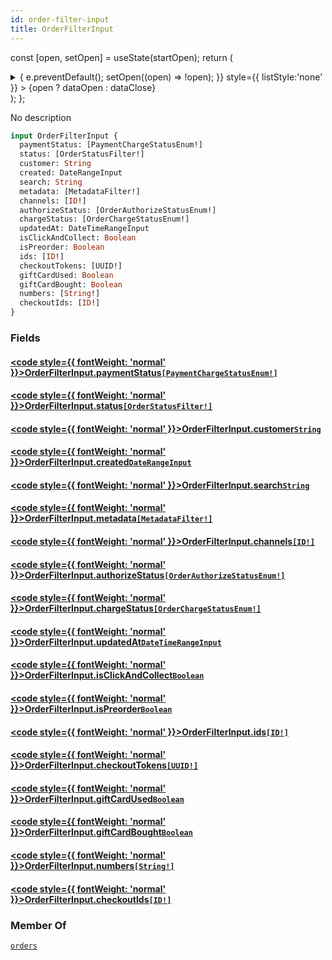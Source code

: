 ```yaml
---
id: order-filter-input
title: OrderFilterInput
---
```






const [open, setOpen] = useState(startOpen);
return (
<details {...(open ? { open: true } : {})} className="details" style={{ border:'none', boxShadow:'none', background:'var(--ifm-background-color)' }}>
<summary
onClick={(e) => {
e.preventDefault();
setOpen((open) => !open);
}}
style={{ listStyle:'none' }} >
{open ? dataOpen : dataClose}
</summary>
{open && children}
</details>
);
};

No description

```graphql
input OrderFilterInput {
  paymentStatus: [PaymentChargeStatusEnum!]
  status: [OrderStatusFilter!]
  customer: String
  created: DateRangeInput
  search: String
  metadata: [MetadataFilter!]
  channels: [ID!]
  authorizeStatus: [OrderAuthorizeStatusEnum!]
  chargeStatus: [OrderChargeStatusEnum!]
  updatedAt: DateTimeRangeInput
  isClickAndCollect: Boolean
  isPreorder: Boolean
  ids: [ID!]
  checkoutTokens: [UUID!]
  giftCardUsed: Boolean
  giftCardBought: Boolean
  numbers: [String!]
  checkoutIds: [ID!]
}
```

### Fields

#### [<code style={{ fontWeight: 'normal' }}>OrderFilterInput.<b>paymentStatus</b></code>](#)<Bullet />[`[PaymentChargeStatusEnum!]`](../../../api-reference/payments/enums/payment-charge-status-enum.mdx) <Badge class="badge badge--secondary" text="list"/> <Badge class="badge badge--secondary" text="enum"/> <Badge class="badge badge--secondary" text="payments"/>

#### [<code style={{ fontWeight: 'normal' }}>OrderFilterInput.<b>status</b></code>](#)<Bullet />[`[OrderStatusFilter!]`](../../../api-reference/orders/enums/order-status-filter.mdx) <Badge class="badge badge--secondary" text="list"/> <Badge class="badge badge--secondary" text="enum"/> <Badge class="badge badge--secondary" text="orders"/>

#### [<code style={{ fontWeight: 'normal' }}>OrderFilterInput.<b>customer</b></code>](#)<Bullet />[`String`](../../../api-reference/miscellaneous/scalars/string.mdx) <Badge class="badge badge--secondary" text="scalar"/> <Badge class="badge badge--secondary" text="miscellaneous"/>

#### [<code style={{ fontWeight: 'normal' }}>OrderFilterInput.<b>created</b></code>](#)<Bullet />[`DateRangeInput`](../../../api-reference/miscellaneous/inputs/date-range-input.mdx) <Badge class="badge badge--secondary" text="input"/> <Badge class="badge badge--secondary" text="miscellaneous"/>

#### [<code style={{ fontWeight: 'normal' }}>OrderFilterInput.<b>search</b></code>](#)<Bullet />[`String`](../../../api-reference/miscellaneous/scalars/string.mdx) <Badge class="badge badge--secondary" text="scalar"/> <Badge class="badge badge--secondary" text="miscellaneous"/>

#### [<code style={{ fontWeight: 'normal' }}>OrderFilterInput.<b>metadata</b></code>](#)<Bullet />[`[MetadataFilter!]`](../../../api-reference/miscellaneous/inputs/metadata-filter.mdx) <Badge class="badge badge--secondary" text="list"/> <Badge class="badge badge--secondary" text="input"/> <Badge class="badge badge--secondary" text="miscellaneous"/>

#### [<code style={{ fontWeight: 'normal' }}>OrderFilterInput.<b>channels</b></code>](#)<Bullet />[`[ID!]`](../../../api-reference/miscellaneous/scalars/id.mdx) <Badge class="badge badge--secondary" text="list"/> <Badge class="badge badge--secondary" text="scalar"/> <Badge class="badge badge--secondary" text="miscellaneous"/>

#### [<code style={{ fontWeight: 'normal' }}>OrderFilterInput.<b>authorizeStatus</b></code>](#)<Bullet />[`[OrderAuthorizeStatusEnum!]`](../../../api-reference/orders/enums/order-authorize-status-enum.mdx) <Badge class="badge badge--secondary" text="list"/> <Badge class="badge badge--secondary" text="enum"/> <Badge class="badge badge--secondary" text="orders"/>

#### [<code style={{ fontWeight: 'normal' }}>OrderFilterInput.<b>chargeStatus</b></code>](#)<Bullet />[`[OrderChargeStatusEnum!]`](../../../api-reference/orders/enums/order-charge-status-enum.mdx) <Badge class="badge badge--secondary" text="list"/> <Badge class="badge badge--secondary" text="enum"/> <Badge class="badge badge--secondary" text="orders"/>

#### [<code style={{ fontWeight: 'normal' }}>OrderFilterInput.<b>updatedAt</b></code>](#)<Bullet />[`DateTimeRangeInput`](../../../api-reference/miscellaneous/inputs/date-time-range-input.mdx) <Badge class="badge badge--secondary" text="input"/> <Badge class="badge badge--secondary" text="miscellaneous"/>

#### [<code style={{ fontWeight: 'normal' }}>OrderFilterInput.<b>isClickAndCollect</b></code>](#)<Bullet />[`Boolean`](../../../api-reference/miscellaneous/scalars/boolean.mdx) <Badge class="badge badge--secondary" text="scalar"/> <Badge class="badge badge--secondary" text="miscellaneous"/>

#### [<code style={{ fontWeight: 'normal' }}>OrderFilterInput.<b>isPreorder</b></code>](#)<Bullet />[`Boolean`](../../../api-reference/miscellaneous/scalars/boolean.mdx) <Badge class="badge badge--secondary" text="scalar"/> <Badge class="badge badge--secondary" text="miscellaneous"/>

#### [<code style={{ fontWeight: 'normal' }}>OrderFilterInput.<b>ids</b></code>](#)<Bullet />[`[ID!]`](../../../api-reference/miscellaneous/scalars/id.mdx) <Badge class="badge badge--secondary" text="list"/> <Badge class="badge badge--secondary" text="scalar"/> <Badge class="badge badge--secondary" text="miscellaneous"/>

#### [<code style={{ fontWeight: 'normal' }}>OrderFilterInput.<b>checkoutTokens</b></code>](#)<Bullet />[`[UUID!]`](../../../api-reference/miscellaneous/scalars/uuid.mdx) <Badge class="badge badge--secondary" text="list"/> <Badge class="badge badge--secondary" text="scalar"/> <Badge class="badge badge--secondary" text="miscellaneous"/>

#### [<code style={{ fontWeight: 'normal' }}>OrderFilterInput.<b>giftCardUsed</b></code>](#)<Bullet />[`Boolean`](../../../api-reference/miscellaneous/scalars/boolean.mdx) <Badge class="badge badge--secondary" text="scalar"/> <Badge class="badge badge--secondary" text="miscellaneous"/>

#### [<code style={{ fontWeight: 'normal' }}>OrderFilterInput.<b>giftCardBought</b></code>](#)<Bullet />[`Boolean`](../../../api-reference/miscellaneous/scalars/boolean.mdx) <Badge class="badge badge--secondary" text="scalar"/> <Badge class="badge badge--secondary" text="miscellaneous"/>

#### [<code style={{ fontWeight: 'normal' }}>OrderFilterInput.<b>numbers</b></code>](#)<Bullet />[`[String!]`](../../../api-reference/miscellaneous/scalars/string.mdx) <Badge class="badge badge--secondary" text="list"/> <Badge class="badge badge--secondary" text="scalar"/> <Badge class="badge badge--secondary" text="miscellaneous"/>

#### [<code style={{ fontWeight: 'normal' }}>OrderFilterInput.<b>checkoutIds</b></code>](#)<Bullet />[`[ID!]`](../../../api-reference/miscellaneous/scalars/id.mdx) <Badge class="badge badge--secondary" text="list"/> <Badge class="badge badge--secondary" text="scalar"/> <Badge class="badge badge--secondary" text="miscellaneous"/>

### Member Of

[`orders`](../../../api-reference/orders/queries/orders.mdx) <Badge class="badge badge--secondary" text="query"/>
